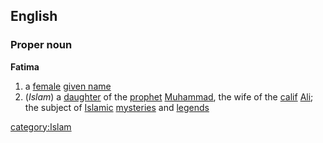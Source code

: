 ==English==
===Proper noun===
'''Fatima'''
# a [[female]] [[given name]]
#(''Islam'') a [[daughter]] of the [[prophet]] [[Muhammad]], the wife of the [[calif]] [[Ali]]; the subject of [[Islamic]] [[mysteries]] and [[legend]]s
[[category:Islam]]